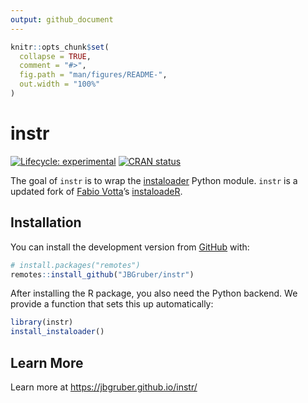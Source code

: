 ```yaml
---
output: github_document
---
```


<!-- README.md is generated from README.Rmd. Please edit that file -->

```r
knitr::opts_chunk$set(
  collapse = TRUE,
  comment = "#>",
  fig.path = "man/figures/README-",
  out.width = "100%"
)
```

# instr

<!-- badges: start -->
[![Lifecycle: experimental](https://img.shields.io/badge/lifecycle-experimental-orange.svg)](https://www.tidyverse.org/lifecycle/#experimental)
[![CRAN status](https://www.r-pkg.org/badges/version/instr)](https://CRAN.R-project.org/package=instr)
<!-- badges: end -->

The goal of `instr` is to wrap the [instaloader](https://github.com/instaloader/instaloader) Python module.
`instr` is a updated fork of [Fabio Votta](https://github.com/favstats)'s [instaloadeR](https://github.com/favstats/instaloadeR).

## Installation

You can install the development version from [GitHub](https://github.com/) with:

```r
# install.packages("remotes")
remotes::install_github("JBGruber/instr")
```

After installing the R package, you also need the Python backend.
We provide a function that sets this up automatically:

```r
library(instr)
install_instaloader()
```

## Learn More

Learn more at <https://jbgruber.github.io/instr/>
